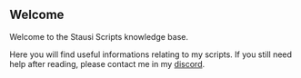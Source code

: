 ## Welcome
Welcome to the Stausi Scripts knowledge base.

Here you will find useful informations relating to my scripts. If you still need help after reading, please contact me in my [discord](https://discord.gg/nKsErtYmek).
